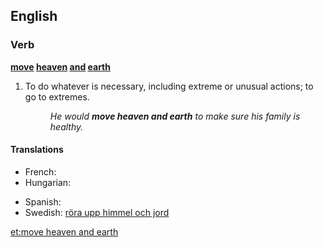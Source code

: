 ==English==

===Verb===
'''[[move]] [[heaven]] [[and]] [[earth]]'''

# {{idiomatic}} To do whatever is necessary, including extreme or unusual actions; to go to extremes.
#: ''He would '''move heaven and earth''' to make sure his family is healthy.''

====Translations====
{{trans-top|to go to extreme lengths}}
* French: {{t|fr|remuer ciel et terre}}
* Hungarian: {{t-|hu|eget-földet megmozgat}}
{{trans-mid}}
* Spanish: {{t-|es|mover cielo y tierra}}
* Swedish: [[röra upp himmel och jord]]
{{trans-bottom}}

[[et:move heaven and earth]]